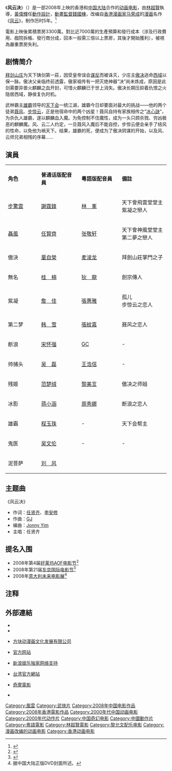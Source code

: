 {{noteTA
|T=zh-hans:风云决;zh-hant:風雲決;
}}
{{Infobox Film
| name               = 风云决
| original_name = {{lang|en|''Storm Rider Clash of the Evils''}}
| image              = Storm Rider DVD Cover.jpg
| cn_image           = 
| hk_image           = 
| tw_image           = 
| caption            = 
| director           = [[林超贤|林超贤]]
| executive_producer =
| producer           = {{ubl|[[陳梁|陳梁]]|[[楊文紅|楊文紅]]|[[陳文|陳文]]|[[錢國棟|錢國棟]]|[[謝繼昌|謝繼昌]]}}
| 動作指導           = {{ubl|[[黃偉輝|黃偉輝]]}}
| writer             = [[謝繼昌|謝繼昌]]
| based_on           = {{Based on|[[風雲_(漫畫)|風雲]]|[[马荣成|马荣成]]}}
| narrator           = 
| starring           = [[谢霆锋|谢霆锋]]、[[任贤齐|任贤齐]]、[[童自荣|童自荣]]、[[韩雪|韩雪]]、[[蒋小涵|蒋小涵]]、[[吴磊|吴磊]]
| music              = [[黎允文|黎允文]]
| cinematography     = 
| editing            = 
| studio             = [[上海文广新闻传媒集团|上海文广新闻传媒集团]]<br />[[深圳市方块动漫画文化发展有限公司|深圳市方块动漫画文化发展有限公司]]
| distributor        = {{flagicon|PRC}} 上海文广新闻传媒集团<br />{{flagicon|ROC}} [[木棉花国际股份有限公司|木棉花国际股份有限公司]]<br />{{flagicon|HKG}}、全球 [[亚洲动画多媒体有限公司|亚洲动画多媒体有限公司]]
| released           = {{flagicon|PRC}} 2008年7月19日<br />{{flagicon|HK}} 2008年9月25日<br />{{flagicon|ROC}} 2009年2月13日
| runtime            = 100分鐘
| country            = {{香港電影產地}}<br>{{中國大陸電影產地|中国大陆}}
| language           = [[汉语|汉语]]（[[普通话|普通话]]、[[粤语|粤语]]）
| budget             = [[人民币|CNY￥]]66,000,000
| gross              = CNY￥33,000,000
| preceded_by        = 
| followed_by        = 
| cn_name            = 
| hk_name            = 
| tw_name            = 
}}
《'''风云决'''》（{{lang-en|''Storm Rider Clash of the Evils''}}）是一部2008年上映的香港和[[中国大陆|中国大陆]]合作的[[动画电影|动画电影]]，由[[林超賢|林超賢]]執導，[[黃偉輝|黃偉輝]]任[[動作設計|動作設計]]，[[動畫監督|動畫監督]][[錢國棟|錢國棟]]，改编自[[香港|香港]][[漫画家|漫画家]][[马荣成|马荣成]]的[[漫画|漫画]]名作《[[風雲_(漫畫)|风云]]》，制作历时5年。<ref>{{cite web
|url= http://www.hkfilmart.com/newsread.asp?newsid=2597
|title= 《風雲決》體現香港及內地動畫產業融合
|date= 2008年7月
|publisher= 香港影视娱乐网
|language= zh-hant
|access-date= 2009-10-17
|archive-date= 2008-08-08
|archive-url= https://web.archive.org/web/20080808102908/http://www.hkfilmart.com/newsread.asp?newsid=2597
|dead-url= no
}}</ref>

電影上映後累積票房3300萬。對比近7000萬的生產預算和發行成本（涉及行政費用、戲院拆帳、發行商分成，回本一般需三倍以上票房，其後才開始獲利），被視為嚴重票房失利。

== 剧情简介 ==
[[拜剑山庄|拜剑山庄]]为天下铸剑第一莊，因受皇帝误会[[谋反|谋反]]而被诛灭，少庄主[[傲决|傲决]]逃命[[西域|西域]]以保一脉。傲决父亲临终前透露，傲家祖传有一把灭绝神器“决”尚未炼成，原因是此剑需要异兽火麒麟之血开封，可惜火麒麟已于世上消失。傲决长期压抑着仇恨之火隐居西域，静侯复仇时机。

武林霸主[[雄霸|雄霸]]领导的[[天下会|天下会]]一统江湖，雄霸今日却要面对最大的挑战——他的两个徒弟[[聂风|聂风]]、[[步惊云|步惊云]]，正是他宿命中的两个凶星！聂风自持有家族相传之“[[冰心訣|冰心訣]]”，为杀仇人雄霸，遂以麒麟血入魔。为免控制不住魔性，成为一头只顾杀戮、穷凶极恶的麒麟魔。风、云二人约定，一旦聂风入魔后不能自控，步惊云便会亲手了结风的性命，以免他为祸天下。结果，雄霸的死，便成为了傲决阴谋的开始，以及风、云师兄弟相残的序幕……

== 演員 ==
{|class="wikitable" width="75%"
|-style="background:white; color:black" align=center
|style="width:7%"|'''角色'''||style="width:8%"|'''普通话版配音員'''||style="width:8%"|'''粵語版配音員'''||style="width:10%"|'''備註'''
|- 
| [[步驚雲|步驚雲]] ||[[謝霆鋒|謝霆鋒]]||[[林峯|林　峯]]||天下會飛雲堂堂主<br />紫凝之戀人
|- 
| [[聶風|聶風]] ||[[任賢齊|任賢齊]]||[[张敬轩|张敬轩]]||天下會神風堂堂主<br />第二夢之戀人
|- 
| 傲決 ||[[童自榮|童自榮]]||[[麦浚龙|麦浚龙]]||拜劍山莊掌門之子
|- 
| 無名 ||[[桂楠|桂　楠]]||[[狄龍|狄　龍]]||劍宗傳人
|-
| 紫凝 ||[[詹佳|詹　佳]]||[[張惠雅|張惠雅]]||孤儿<br />步惊云之恋人
|-
| 第二梦 ||[[韩雪|韩　雪]]||[[張紋嘉|張紋嘉]]||聂风之恋人
|-
| 断浪 ||[[宋怀强|宋怀强]]||[[GC|GC]]||-
|-
| 帅捕头 ||[[吴磊|吴　磊]]||[[王浩信|王浩信]]||-
|-
| 残姬 ||[[范楚绒|范楚绒]]||[[黎美言|黎美言]]||傲决之师姐
|-
| 冰影 ||[[蒋小涵|蒋小涵]]||[[周秀娜|周秀娜]]||断浪之恋人
|-
| 雄霸 ||[[程玉珠|程玉珠]]||-||天下会帮主
|-
| 鬼医 ||[[吴文伦|吴文伦]]||-||-
|-
| 泥菩萨 || [[刘风|刘　风]] || ||
|}

== 主题曲 ==
《风云决》
* 作词：[[任贤齐|任贤齐]]、[[李安修|李安修]]
* 作曲：[[GJ|GJ]]
* 编曲：[[Jonny_Yim|Jonny Yim]]
* 主唱：任贤齐

== 提名入围 ==
* 2008年第4届[[好莱坞AOF电影节|好莱坞AOF电影节]]<ref>{{cite web
|url= http://ent.sina.com.cn/m/c/2008-07-24/09542112290.shtml
|title= 《风云决》美国上映 入围好莱坞AOF电影节(图)
|date= 2008年7月24日
|publisher= 新浪网
|language= zh-cn
|access-date= 2009-10-17
|archive-date= 2016-03-04
|archive-url= https://web.archive.org/web/20160304220127/http://ent.sina.com.cn/m/c/2008-07-24/09542112290.shtml
|dead-url= no
}}</ref>
* 2008年第21届[[东京国际电影节|东京国际电影节]]<ref>{{cite web
|url= http://ent.sina.com.cn/m/c/2008-10-28/02492224216.shtml
|title= 《风云决》亮相东京电影节已达日本动画水准
|date= 2008年10月28日
|publisher= 新浪网
|language=zh-cn
}}</ref>
* 2008年[[意大利未来电影展|意大利未来电影展]]<ref>据中国大陆正版DVD封面所述。</ref>

== 注释 ==
<references/>

== 外部連結 ==
* {{hkmdb title|13534}}
* {{douban|3047989}}
* {{zh-cn}}[http://www.puzzleanimation.com/ 方块动漫画文化发展有限公司] {{Wayback|url=http://www.puzzleanimation.com/ |date=20210225212407 }}
* {{zh-cn}}{{zh-hant}}{{en}}[http://www.stormriderthemovie.com/ 官方网站] {{Wayback|url=http://www.stormriderthemovie.com/ |date=20201020005239 }}
* {{zh-cn}}[http://ent.sina.com.cn/f/m/fengyunjue/index.shtml 新浪娱乐独家网络支持] {{Wayback|url=http://ent.sina.com.cn/f/m/fengyunjue/index.shtml |date=20200220230505 }}
* {{zh-tw}}[http://www.e-muse.com.tw/property/storm_rider/index_2.html 台湾官方網站] {{Wayback|url=http://www.e-muse.com.tw/property/storm_rider/index_2.html |date=20101217014653 }}
* {{zh-tw}}[http://tw.movie.yahoo.com/movieinfo_main.html/id=2945 奇摩電影] {{Wayback|url=http://tw.movie.yahoo.com/movieinfo_main.html/id=2945 |date=20120611115329 }}
*{{imdb title|2047732}}

{{風雲 (漫畫)}}
{{林超贤}}
{{谢霆锋}}

{{DEFAULTSORT:F}}
[[Category:風雲|Category:風雲]]
[[Category:武俠片|Category:武俠片]]
[[Category:2008年中国电影作品|Category:2008年中国电影作品]]
[[Category:2008年香港電影作品|Category:2008年香港電影作品]]
[[Category:2000年代中国动画电影|Category:2000年代中国动画电影]]
[[Category:2000年代动作片|Category:2000年代动作片]]
[[Category:中国奇幻电影|Category:中国奇幻电影]]
[[Category:中國動作片|Category:中國動作片]]
[[Category:粵語電影|Category:粵語電影]]
[[Category:林超賢電影|Category:林超賢電影]]
[[Category:黎允文配乐电影|Category:黎允文配乐电影]]
[[Category:漫画改编的动画电影|Category:漫画改编的动画电影]]
[[Category:香港动画电影|Category:香港动画电影]]